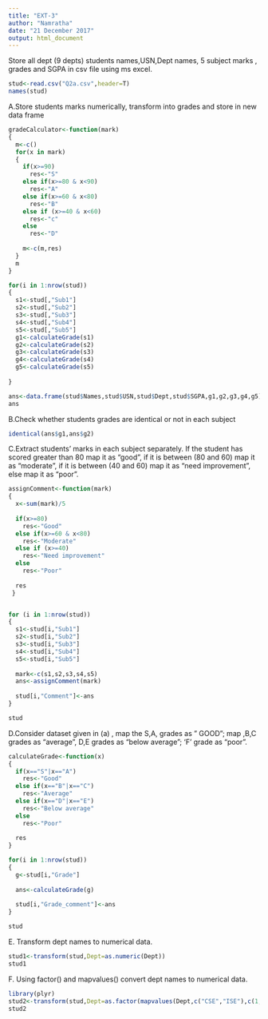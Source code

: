 ---
title: "EXT-3"
author: "Namratha"
date: "21 December 2017"
output: html_document
---

Store all dept (9 depts) students names,USN,Dept names, 5 subject marks , grades and SGPA in csv file using ms excel. 
```{r}
stud<-read.csv("Q2a.csv",header=T)
names(stud)
```

A.Store students marks numerically, transform into grades and store in new data frame

```{r}

gradeCalculator<-function(mark)
{
  m<-c()
  for(x in mark)
  {
    if(x>=90)
      res<-"S"
    else if(x>=80 & x<90)
      res<-"A"
    else if(x>=60 & x<80)
      res<-"B"
    else if (x>=40 & x<60)
      res<-"c"
    else
      res<-"D"
    
    m<-c(m,res)
  }
  m
}

for(i in 1:nrow(stud))
{
  s1<-stud[,"Sub1"]
  s2<-stud[,"Sub2"]
  s3<-stud[,"Sub3"]
  s4<-stud[,"Sub4"]
  s5<-stud[,"Sub5"]
  g1<-calculateGrade(s1)
  g2<-calculateGrade(s2)
  g3<-calculateGrade(s3)
  g4<-calculateGrade(s4)
  g5<-calculateGrade(s5)
  
}

ans<-data.frame(stud$Names,stud$USN,stud$Dept,stud$SGPA,g1,g2,g3,g4,g5)
ans
```

B.Check whether students grades are identical or not in each subject

```{r}

identical(ans$g1,ans$g2)

```

C.Extract students' marks in each subject separately. If the student has scored greater than 80 map it as "good", if it is between (80 and 60) map it as "moderate", if it is between (40 and 60) map it as "need improvement", else map it as "poor".

```{r}

assignComment<-function(mark)
{
  x<-sum(mark)/5
  
  if(x>=80)
    res<-"Good"
  else if(x>=60 & x<80)
    res<-"Moderate"
  else if (x>=40)
    res<-"Need improvement"
  else
    res<-"Poor"
  
  res
 }


for (i in 1:nrow(stud)) 
{
  s1<-stud[i,"Sub1"]
  s2<-stud[i,"Sub2"]
  s3<-stud[i,"Sub3"]
  s4<-stud[i,"Sub4"]
  s5<-stud[i,"Sub5"]
  
  mark<-c(s1,s2,s3,s4,s5)
  ans<-assignComment(mark)
  
  stud[i,"Comment"]<-ans
}

stud

```

D.Consider dataset given in (a) , map the S,A, grades as " GOOD"; map ,B,C grades as "average", D,E grades as "below average"; 'F' grade as "poor".

```{r}

calculateGrade<-function(x)
{
  if(x=="S"|x=="A")
    res<-"Good"
  else if(x=="B"|x=="C")
    res<-"Average"
  else if(x=="D"|x=="E")
    res<-"Below average"
  else
    res<-"Poor"
  
  res
}

for(i in 1:nrow(stud))
{
  g<-stud[i,"Grade"]
  
  ans<-calculateGrade(g)
  
  stud[i,"Grade_comment"]<-ans
}

stud

```

E. Transform dept names to numerical data.
```{r}
stud1<-transform(stud,Dept=as.numeric(Dept))
stud1
```

F. Using factor() and mapvalues() convert dept names to numerical data.
```{r}
library(plyr)
stud2<-transform(stud,Dept=as.factor(mapvalues(Dept,c("CSE","ISE"),c(1,2))))
stud2

```

















































































































































